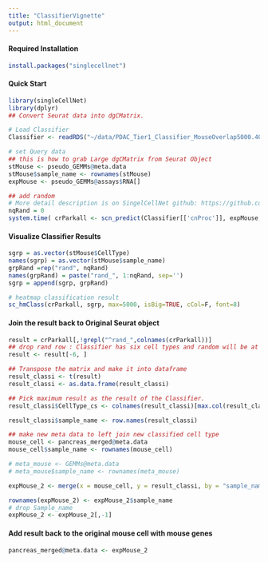 ```yaml
---
title: "ClassifierVignette"
output: html_document
---
```


#### **Required Installation**
```r
install.packages("singlecellnet")
```

#### **Quick Start** 
```r
library(singleCellNet)
library(dplyr)
## Convert Seurat data into dgCMatrix.

# Load Classifier
Classifier <- readRDS("~/data/PDAC_Tier1_Classifier_MouseOverlap5000.40pairs.rds")

# set Query data
## this is how to grab Large dgCMatrix from Seurat Object
stMouse <- pseudo_GEMMs@meta.data
stMouse$sample_name <- rownames(stMouse)
expMouse <- pseudo_GEMMs@assays$RNA[]
```



```r
## add random 
# More detail description is on SingelCellNet github: https://github.com/pcahan1/singleCellNet  
nqRand = 0
system.time( crParkall <- scn_predict(Classifier[['cnProc']], expMouse, nrand = nqRand))
```


#### **Visualize Classifier Results**
```r
sgrp = as.vector(stMouse$CellType)
names(sgrp) = as.vector(stMouse$sample_name)
grpRand =rep("rand", nqRand)
names(grpRand) = paste("rand_", 1:nqRand, sep='')
sgrp = append(sgrp, grpRand)

# heatmap classification result
sc_hmClass(crParkall, sgrp, max=5000, isBig=TRUE, cCol=F, font=8)
```

#### **Join the result back to Original Seurat object**
```r
result = crParkall[,!grepl("^rand_",colnames(crParkall))]
## drop rand row : Classifier has six cell types and random will be at 6th row, but should double check before drop it. 
result <- result[-6, ]

## Transpose the matrix and make it into dataframe
result_classi <- t(result)
result_classi <- as.data.frame(result_classi)

## Pick maximum result as the result of the Classifier. 
result_classi$CellType_cs <- colnames(result_classi)[max.col(result_classi,ties.method="first")]

result_classi$sample_name <- row.names(result_classi)

## make new meta data to left join new classified cell type
mouse_cell <- pancreas_merged@meta.data
mouse_cell$sample_name <- rownames(mouse_cell)

# meta_mouse <- GEMMs@meta.data
# meta_mouse$sample_name <- rownames(meta_mouse)

expMouse_2 <- merge(x = mouse_cell, y = result_classi, by = "sample_name", all.x = TRUE)

rownames(expMouse_2) <- expMouse_2$sample_name
# drop Sample_name
expMouse_2 <- expMouse_2[,-1]
```

#### **Add result back to the original mouse cell with mouse genes** 
```r
pancreas_merged@meta.data <- expMouse_2

```

